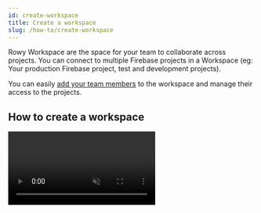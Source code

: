 ```yaml
---
id: create-workspace
title: Create a workspace
slug: /how-to/create-workspace
---
```



Rowy Workspace are the space for your team to collaborate across projects. You can connect to multiple Firebase projects in a Workspace (eg: Your production Firebase project, test and development projects).

You can easily [add your team members](roles) to the workspace and manage their access to the projects.

## How to create a workspace
<Video url={videoUrl} playing loop muted playsinline controls />

## Steps

1. After creating an account, the user will be redirected to the **Create Workspace page**.
2. Click on the **Create Workspace Button**.
3. Set the name of the workspace and the user role on the pop-up modal.
4. Click on the **Next button**.
5. Enter any prompted information and click **Next**.

## Notes

- Currently, when you sign up for Rowy - you get one Free workspace in the BASE free plan that can have one project connected.
If you would like to connect to multiple projects, then you need to upgrade the workspace to PRO plan.
- Also, if you would like more workspace than the default free workspace, then each of the new workspace needs to be in the PRO paid plan as well.
- Full details of the Rowy pricing is available here: [https://rowy.io/pricing](https://rowy.io/pricing)
- You can customize and manage your workspace settings in the **Workspace Settings** page.
